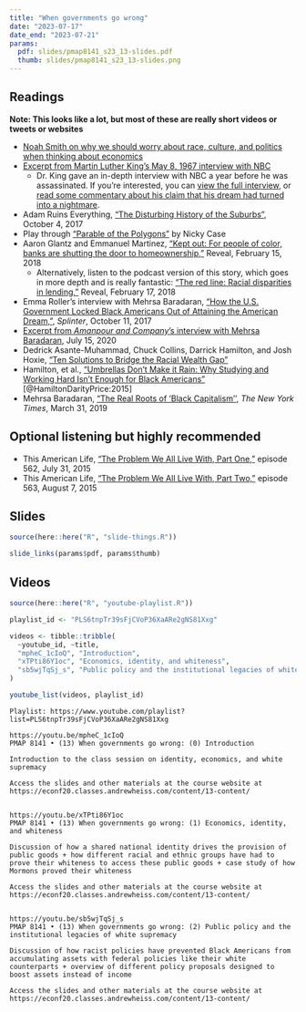 ```yaml
---
title: "When governments go wrong"
date: "2023-07-17"
date_end: "2023-07-21"
params:
  pdf: slides/pmap8141_s23_13-slides.pdf
  thumb: slides/pmap8141_s23_13-slides.png
---
```


## Readings

**Note: This looks like a lot, but most of these are really short videos or tweets or websites**

- <i class="fab fa-twitter-square"></i> [Noah Smith on why we should worry about race, culture, and politics when thinking about economics](https://twitter.com/noahpinion/status/946446862898282496)
- <i class="fab fa-twitter-square"></i> [Excerpt from Martin Luther King's May 8, 1967 interview with NBC](https://twitter.com/Justinfication/status/981622238234456064)
    - Dr. King gave an in-depth interview with NBC a year before he was assassinated. If you're interested, you can [view the full interview](https://www.nbcnews.com/video/martin-luther-king-jr-speaks-with-nbc-news-11-months-before-assassination-1202163779741), or [read some commentary about his claim that his dream had turned into a nightmare](https://www.theroot.com/dr-martin-luther-king-jr-my-dream-has-turned-into-a-1791257458).
- <i class="fab fa-youtube"></i> Adam Ruins Everything, ["The Disturbing History of the Suburbs"](https://www.youtube.com/watch?v=ETR9qrVS17g), October 4, 2017
- <i class="fas fa-trophy"></i> Play through ["Parable of the Polygons"](https://ncase.me/polygons/) by Nicky Case
- <i class="fas fa-external-link-square-alt"></i> Aaron Glantz and Emmanuel Martinez, ["Kept out: For people of color, banks are shutting the door to homeownership,"](https://www.revealnews.org/article/for-people-of-color-banks-are-shutting-the-door-to-homeownership/) Reveal, February 15, 2018
    - Alternatively, listen to the podcast version of this story, which goes in more depth and is really fantastic: <i class="fas fa-podcast"></i> ["The red line: Racial disparities in lending,"](https://www.revealnews.org/episodes/the-red-line-racial-disparities-in-lending/) Reveal, February 17, 2018
- <i class="fas fa-external-link-square-alt"></i> Emma Roller's interview with Mehrsa Baradaran, ["How the U.S. Government Locked Black Americans Out of Attaining the American Dream,"](https://splinternews.com/how-the-u-s-government-locked-black-americans-out-of-a-1819221197), *Splinter*, October 11, 2017
- <i class="fab fa-twitter-square"></i> [Excerpt from *Amanpour and Company*'s interview with Mehrsa Baradaran](https://twitter.com/amanpourcopbs/status/1283481709070123008?s=21), July 15, 2020
- <i class="fas fa-external-link-square-alt"></i> Dedrick Asante-Muhammad, Chuck Collins, Darrick Hamilton, and Josh Hoxie, ["Ten Solutions to Bridge the Racial Wealth Gap"](https://inequality.org/great-divide/ten-solutions-bridge-racial-wealth-divide/)
- <i class="far fa-file-pdf"></i> Hamilton, et al., ["Umbrellas Don't Make it Rain: Why Studying and Working Hard Isn't Enough for Black Americans"](http://econ.hunter.cuny.edu/wp-content/uploads/2016/03/seminar2016-darity2.pdf) [@HamiltonDarityPrice:2015]
- <i class="fas fa-external-link-square-alt"></i> Mehrsa Baradaran, ["The Real Roots of 'Black Capitalism’'](https://www.nytimes.com/2019/03/31/opinion/nixon-capitalism-blacks.html), *The New York Times*, March 31, 2019

## Optional listening but highly recommended

- <i class="fas fa-podcast"></i> This American Life, ["The Problem We All Live With, Part One,"](https://www.thisamericanlife.org/562/the-problem-we-all-live-with-part-one) episode 562, July 31, 2015
- <i class="fas fa-podcast"></i> This American Life, ["The Problem We All Live With, Part Two,"](https://www.thisamericanlife.org/563/the-problem-we-all-live-with-part-two) episode 563, August 7, 2015


## Slides

```r
source(here::here("R", "slide-things.R"))

slide_links(params$pdf, params$thumb)
```


## Videos

```r
source(here::here("R", "youtube-playlist.R"))

playlist_id <- "PLS6tnpTr39sFjCVoP36XaARe2gNS81Xxg"

videos <- tibble::tribble(
  ~youtube_id, ~title,
  "mpheC_1cIoQ", "Introduction",
  "xTPti86Y1oc", "Economics, identity, and whiteness",
  "sb5wjTqSj_s", "Public policy and the institutional legacies of white supremacy"
)

youtube_list(videos, playlist_id)
```


```cat
Playlist: https://www.youtube.com/playlist?list=PLS6tnpTr39sFjCVoP36XaARe2gNS81Xxg

https://youtu.be/mpheC_1cIoQ
PMAP 8141 • (13) When governments go wrong: (0) Introduction

Introduction to the class session on identity, economics, and white supremacy

Access the slides and other materials at the course website at https://econf20.classes.andrewheiss.com/content/13-content/


https://youtu.be/xTPti86Y1oc
PMAP 8141 • (13) When governments go wrong: (1) Economics, identity, and whiteness

Discussion of how a shared national identity drives the provision of public goods + how different racial and ethnic groups have had to prove their whiteness to access these public goods + case study of how Mormons proved their whiteness

Access the slides and other materials at the course website at https://econf20.classes.andrewheiss.com/content/13-content/


https://youtu.be/sb5wjTqSj_s
PMAP 8141 • (13) When governments go wrong: (2) Public policy and the institutional legacies of white supremacy

Discussion of how racist policies have prevented Black Americans from accumulating assets with federal policies like their white counterparts + overview of different policy proposals designed to boost assets instead of income

Access the slides and other materials at the course website at https://econf20.classes.andrewheiss.com/content/13-content/
```
